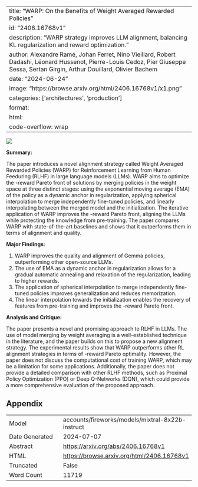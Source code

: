 
---
title: "WARP: On the Benefits of Weight Averaged Rewarded Policies"
id: "2406.16768v1"
description: "WARP strategy improves LLM alignment, balancing KL regularization and reward optimization."
author: Alexandre Ramé, Johan Ferret, Nino Vieillard, Robert Dadashi, Léonard Hussenot, Pierre-Louis Cedoz, Pier Giuseppe Sessa, Sertan Girgin, Arthur Douillard, Olivier Bachem
date: "2024-06-24"
image: "https://browse.arxiv.org/html/2406.16768v1/x1.png"
categories: ['architectures', 'production']
format:
  html:
    code-overflow: wrap
---

![](https://browse.arxiv.org/html/2406.16768v1/x1.png)

**Summary:**

The paper introduces a novel alignment strategy called Weight Averaged Rewarded Policies (WARP) for Reinforcement Learning from Human Feeduring (RLHF) in large language models (LLMs). WARP aims to optimize the -reward Pareto front of solutions by merging policies in the weight space at three distinct stages: using the exponential moving average (EMA) of the policy as a dynamic anchor in regularization, applying spherical interpolation to merge independently fine-tuned policies, and linearly interpolating between the merged model and the initialization. The iterative application of WARP improves the -reward Pareto front, aligning the LLMs while protecting the knowledge from pre-training. The paper compares WARP with state-of-the-art baselines and shows that it outperforms them in terms of alignment and quality.

**Major Findings:**

1. WARP improves the quality and alignment of Gemma policies, outperforming other open-source LLMs.
2. The use of EMA as a dynamic anchor in regularization allows for a gradual automatic annealing and relaxation of the regularization, leading to higher rewards.
3. The application of spherical interpolation to merge independently fine-tuned policies improves generalization and reduces memorization.
4. The linear interpolation towards the initialization enables the recovery of features from pre-training and improves the -reward Pareto front.

**Analysis and Critique:**

The paper presents a novel and promising approach to RLHF in LLMs. The use of model merging by weight averaging is a well-established technique in the literature, and the paper builds on this to propose a new alignment strategy. The experimental results show that WARP outperforms other RL alignment strategies in terms of -reward Pareto optimality. However, the paper does not discuss the computational cost of training WARP, which may be a limitation for some applications. Additionally, the paper does not provide a detailed comparison with other RLHF methods, such as Proximal Policy Optimization (PPO) or Deep Q-Networks (DQN), which could provide a more comprehensive evaluation of the proposed approach.

## Appendix

|          |          |
|----------|----------|
| Model     | accounts/fireworks/models/mixtral-8x22b-instruct       |
| Date Generated     | 2024-07-07       |
| Abstract | [https://arxiv.org/abs/2406.16768v1](https://arxiv.org/abs/2406.16768v1)        |
| HTML     | [https://browse.arxiv.org/html/2406.16768v1](https://browse.arxiv.org/html/2406.16768v1)       |
| Truncated       | False       |
| Word Count       | 11719       |